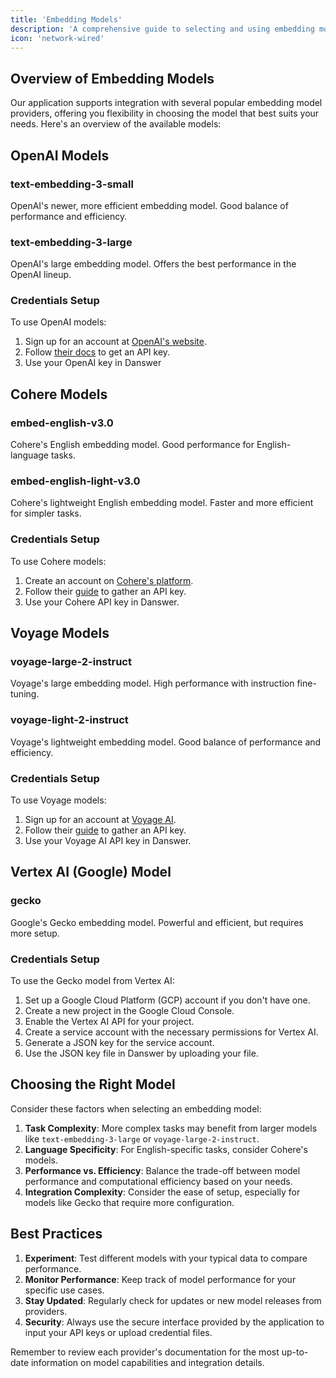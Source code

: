 ```yaml
---
title: 'Embedding Models'
description: 'A comprehensive guide to selecting and using embedding models in your application'
icon: 'network-wired'
---
```


## Overview of Embedding Models

Our application supports integration with several popular embedding model providers, offering you flexibility in choosing the model that best suits your needs. Here's an overview of the available models:

## OpenAI Models

### text-embedding-3-small
OpenAI's newer, more efficient embedding model. Good balance of performance and efficiency.

### text-embedding-3-large
OpenAI's large embedding model. Offers the best performance in the OpenAI lineup.

### Credentials Setup
To use OpenAI models:
1. Sign up for an account at [OpenAI's website](https://openai.com/).
2. Follow [their docs](https://platform.openai.com/docs/api-reference/authentication) to get an API key.
3. Use your OpenAI key in Danswer

## Cohere Models

### embed-english-v3.0
Cohere's English embedding model. Good performance for English-language tasks.

### embed-english-light-v3.0
Cohere's lightweight English embedding model. Faster and more efficient for simpler tasks.

### Credentials Setup
To use Cohere models:
1. Create an account on [Cohere's platform](https://cohere.ai/).
2. Follow their [guide](https://docs.cohere.com/docs/rate-limits) to gather an API key.
3. Use your Cohere API key in Danswer.

## Voyage Models

### voyage-large-2-instruct
Voyage's large embedding model. High performance with instruction fine-tuning.

### voyage-light-2-instruct
Voyage's lightweight embedding model. Good balance of performance and efficiency.

### Credentials Setup
To use Voyage models:
1. Sign up for an account at [Voyage AI](https://www.voyageai.com/).
2. Follow their [guide](https://docs.voyageai.com/docs/api-key-and-installation) to gather an API key.
3. Use your Voyage AI API key in Danswer.

## Vertex AI (Google) Model

### gecko
Google's Gecko embedding model. Powerful and efficient, but requires more setup.

### Credentials Setup
To use the Gecko model from Vertex AI:
1. Set up a Google Cloud Platform (GCP) account if you don't have one.
2. Create a new project in the Google Cloud Console.
3. Enable the Vertex AI API for your project.
4. Create a service account with the necessary permissions for Vertex AI.
5. Generate a JSON key for the service account.
6. Use the JSON key file in Danswer by uploading your file.

## Choosing the Right Model

Consider these factors when selecting an embedding model:

1. **Task Complexity**: More complex tasks may benefit from larger models like `text-embedding-3-large` or `voyage-large-2-instruct`.
2. **Language Specificity**: For English-specific tasks, consider Cohere's models.
3. **Performance vs. Efficiency**: Balance the trade-off between model performance and computational efficiency based on your needs.
4. **Integration Complexity**: Consider the ease of setup, especially for models like Gecko that require more configuration.

## Best Practices

1. **Experiment**: Test different models with your typical data to compare performance.
2. **Monitor Performance**: Keep track of model performance for your specific use cases.
3. **Stay Updated**: Regularly check for updates or new model releases from providers.
4. **Security**: Always use the secure interface provided by the application to input your API keys or upload credential files.

Remember to review each provider's documentation for the most up-to-date information on model capabilities and integration details.